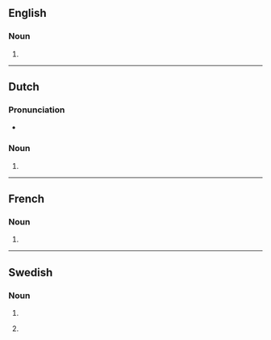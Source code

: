 {{also|Revolvers|revòlvers}}

==English==

===Noun===
{{head|en|noun form}}

# {{plural of|en|revolver}}

----

==Dutch==

===Pronunciation===
* {{audio|nl|Nl-revolvers.ogg|Audio}}

===Noun===
{{head|nl|noun plural form}}

# {{nl-noun form of|pl|revolver}}

----

==French==

===Noun===
{{head|fr|noun plural form|g=m}}

# {{plural of|fr|revolver}}

----

==Swedish==

===Noun===
{{head|sv|noun form}}

# {{sv-noun-form-indef-gen|revolver}}
# {{lb|sv|dated}} {{sv-noun-form-indef-pl|revolver}}
#: {{syn|sv|revolvrar}}